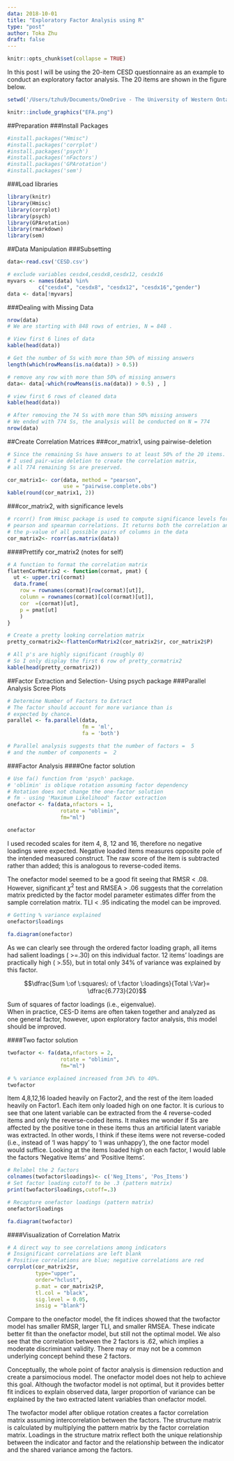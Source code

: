 ```yaml
---
data: 2018-10-01
title: "Exploratory Factor Analysis using R"
type: "post"
author: Toka Zhu
draft: false
---
```

```r
knitr::opts_chunk$set(collapse = TRUE)
```


In this post I will be using the 20-item CESD questionnaire as an example to conduct an exploratory factor analysis. The 20 items are shown in the figure below.

```r
setwd('/Users/tzhu9/Documents/OneDrive - The University of Western Ontario/Blogdown/tokaalmighty91.github.io/content/post')

knitr::include_graphics("EFA.png")
```

##Preparation
###Install Packages
```r
#install.packages("Hmisc")
#install.packages('corrplot')
#install.packages('psych')
#install.packages('nFactors')
#install.packages('GPArotation')
#install.packages('sem')
```
###Load libraries
```r
library(knitr)
library(Hmisc)
library(corrplot)
library(psych)
library(GPArotation)
library(rmarkdown)
library(sem)
```

##Data Manipulation
###Subsetting 
```r
data<-read.csv('CESD.csv')

# exclude variables cesdx4,cesdx8,cesdx12, cesdx16
myvars <- names(data) %in% 
          c("cesdx4", "cesdx8", "cesdx12", "cesdx16","gender") 
data <- data[!myvars]
```

###Dealing with Missing Data
```r
nrow(data)
# We are starting with 848 rows of entries, N = 848 .
```
```r
# View first 6 lines of data
kable(head(data))
```

```r
# Get the number of Ss with more than 50% of missing answers
length(which(rowMeans(is.na(data)) > 0.5))
```

```r
# remove any row with more than 50% of missing answers
data<- data[-which(rowMeans(is.na(data)) > 0.5) , ] 

# view first 6 rows of cleaned data
kable(head(data))
```

```r
# After removing the 74 Ss with more than 50% missing answers
# We ended with 774 Ss, the analysis will be conducted on N = 774
nrow(data)
```

##Create Correlation Matrices
###cor_matrix1, using pairwise-deletion 
```r
# Since the remaining Ss have answers to at least 50% of the 20 items.
# I used pair-wise deletion to create the correlation matrix,
# all 774 remaining Ss are preserved. 

cor_matrix1<- cor(data, method = "pearson", 
                  use = "pairwise.complete.obs")
kable(round(cor_matrix1, 2))
```

###cor_matrix2, with significance levels
```r
# rcorr() from Hmisc package is used to compute significance levels for
# pearson and spearman correlations. It returns both the correlation and
# the p-value of all possible pairs of columns in the data
cor_matrix2<- rcorr(as.matrix(data))
```

####Prettify cor_matrix2 (notes for self)
```r
# A function to format the correlation matrix
flattenCorMatrix2 <- function(cormat, pmat) {
  ut <- upper.tri(cormat)
  data.frame(
    row = rownames(cormat)[row(cormat)[ut]],
    column = rownames(cormat)[col(cormat)[ut]],
    cor  =(cormat)[ut],
    p = pmat[ut]
    )
}

# Create a pretty looking correlation matrix
pretty_cormatrix2<-flattenCorMatrix2(cor_matrix2$r, cor_matrix2$P)

# All p's are highly significant (roughly 0)
# So I only display the first 6 row of pretty_cormatrix2
kable(head(pretty_cormatrix2))
```

##Factor Extraction and Selection- Using psych package
###Parallel Analysis Scree Plots
```r
# Determine Number of Factors to Extract
# The factor should account for more variance than is 
# expected by chance.
parallel <- fa.parallel(data, 
                        fm = 'ml', 
                        fa = 'both')

# Parallel analysis suggests that the number of factors =  5  
# and the number of components =  2
```

###Factor Analysis
####One factor solution
```r
# Use fa() function from 'psych' package. 
# 'oblimin' is oblique rotation assuming factor dependency
# Rotation does not change the one-factor solution
# fm - using 'Maximum Likelihood' factor extraction
onefactor <- fa(data,nfactors = 1,
                 rotate = "oblimin",
                 fm="ml")

onefactor
```

I used recoded scales for item 4, 8, 12 and 16,
therefore no negative loadings were expected.
Negative loaded items measures opposite pole of the intended
measured construct. The raw score of the item is subtracted rather
than added; this is analogous to reverse-coded items.

The onefactor model seemed to be a good fit seeing that RMSR < .08.
However, significant $\chi^2$ test and RMSEA > .06 suggests that
the correlation matrix predicted by the factor model parameter
estimates differ from the sample correlation matrix.
TLI < .95 indicating the model can be improved.

```r
# Getting % variance explained
onefactor$loadings
```

```r
fa.diagram(onefactor)
```

As we can clearly see through the ordered factor loading graph,
all items had salient loadings ( >=.30) on this individual factor.
12 items' loadings are practically high ( >.55), but in total
only 34% of variance was explained by this factor. 


$$\dfrac{Sum \:of \:squares\: of \:factor \:loadings}{Total \:Var}= \dfrac{6.773}{20}$$

Sum of squares of factor loadings (i.e., eigenvalue). <br>
When in practice, CES-D items are often taken together and analyzed
as one general factor, however, upon exploratory factor analysis,
this model should be improved.

####Two factor solution
```r
twofactor <- fa(data,nfactors = 2,
                 rotate = "oblimin",
                 fm="ml")

# % variance explained increased from 34% to 40%.
twofactor
```

Item 4,8,12,16 loaded heavily on Factor2, and the rest of the item
loaded heavily on Factor1. Each item only loaded high on one factor. 
It is curious to see that one latent variable can be extracted from the 4 reverse-coded items and only the reverse-coded items. It makes me wonder if Ss are affected by the positive tone in these items thus an artificial latent variable was extracted. In other words, I think if these items were not reverse-coded (i.e., instead of 'I was happy' to 'I was unhappy'), the one factor model would suffice. Looking at the items loaded high on each factor, I would lable the factors 'Negative Items' and 'Positive Items'.

```r
# Relabel the 2 factors
colnames(twofactor$loadings)<- c('Neg_Items', 'Pos_Items')
# Set factor loading cutoff to be .3 (pattern matrix)
print(twofactor$loadings,cutoff=.3)
```
```r
# Recapture onefactor loadings (pattern matrix)
onefactor$loadings
```

```r
fa.diagram(twofactor)
```

####Visualization of Correlation Matrix
```r
# A direct way to see correlations among indicators
# Insignificant correlations are left blank
# Positive correlations are blue; negative correlations are red
corrplot(cor_matrix2$r, 
         type="upper", 
         order="hclust", 
         p.mat = cor_matrix2$P, 
         tl.col = "black", 
         sig.level = 0.05, 
         insig = "blank")
```

Compare to the onefactor model, the fit indices showed that the
twofactor model has smaller RMSR, larger TLI, and smaller RMSEA.
These indicate better fit than the onefactor model, but still not
the optimal model. We also see that the correlation between the 2 factors is .62, which implies a moderate discriminant validity. There may or may not be a common underlying concept behind these 2 factors.


Conceptually, the whole point of factor analysis is dimension
reduction and create a parsimocious model. The onefactor model does not help to achieve this goal. Although the twofactor model is not optimal, but it provides better fit indices to explain observed data, larger proportion of variance can be explained by the two extracted latent variables than onefactor model.


The twofactor model after oblique rotation creates a factor correlation matrix assuming intercorrelation between the factors. The structure matrix is calculated by multiplying the pattern matrix by the factor correlation matrix. Loadings in the structure matrix reflect both the unique relationship between the indicator and factor and the relationship between the indicator and the shared variance among the factors.


